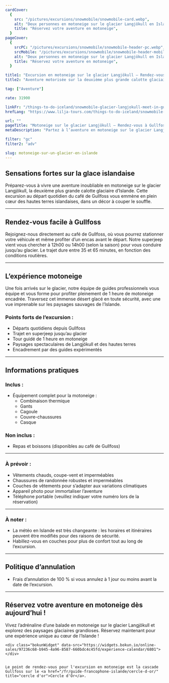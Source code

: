 ```yaml
---
cardCover:
  {
    src: "/pictures/excursions/snowmobile/snowmobile-card.webp",
    alt: "Deux personnes en motoneige sur le glacier Langjökull en Islande",
    title: "Réservez votre aventure en motoneige",
  }
pageCover:
  {
    srcPC: "/pictures/excursions/snowmobile/snowmobile-header-pc.webp",
    srcMobile: "/pictures/excursions/snowmobile/snowmobile-header-mobile.webp",
    alt: "Deux personnes en motoneige sur le glacier Langjökull en Islande",
    title: "Réservez votre aventure en motoneige",
  }

title1: "Excursion en motoneige sur le glacier Langjökull – Rendez-vous à Gullfoss"
title2: "Aventure motorisée sur la deuxième plus grande calotte glaciaire d’Islande"

tag: ["Aventure"]

rate: 31900

linkFr: "/things-to-do-iceland/snowmobile-glacier-langjokull-meet-in-gullfoss"
hrefLang: "https://www.lilja-tours.com/things-to-do-iceland/snowmobile-glacier-langjokull-meet-in-gullfoss"

url: ""
pageTitle: "Motoneige sur le glacier Langjökull – Rendez-vous à Gullfoss"
metaDescription: "Partez à l’aventure en motoneige sur le glacier Langjökull. Départs quotidiens depuis le café de Gullfoss. Équipement fourni. Réservez dès maintenant !"

filter: "gc"
filter2: "adv"

slug: motoneige-sur-un-glacier-en-islande
---
```


## Sensations fortes sur la glace islandaise

Préparez-vous à vivre une aventure inoubliable en motoneige sur le glacier Langjökull, la deuxième plus grande calotte glaciaire d’Islande. Cette excursion au départ quotidien du café de Gullfoss vous emmène en plein cœur des hautes terres islandaises, dans un décor à couper le souffle.

---

## Rendez-vous facile à Gullfoss

Rejoignez-nous directement au café de Gullfoss, où vous pourrez stationner votre véhicule et même profiter d’un encas avant le départ. Notre superjeep vient vous chercher à 12h00 ou 14h00 (selon la saison) pour vous conduire jusqu’au glacier. Le trajet dure entre 35 et 65 minutes, en fonction des conditions routières.

---

## L’expérience motoneige

Une fois arrivés sur le glacier, notre équipe de guides professionnels vous équipe et vous forme pour profiter pleinement de 1 heure de motoneige encadrée. Traversez cet immense désert glacé en toute sécurité, avec une vue imprenable sur les paysages sauvages de l’Islande.

### Points forts de l’excursion :

- Départs quotidiens depuis Gullfoss
- Trajet en superjeep jusqu’au glacier
- Tour guidé de 1 heure en motoneige
- Paysages spectaculaires de Langjökull et des hautes terres
- Encadrement par des guides expérimentés

---

## Informations pratiques

### Inclus :

- Équipement complet pour la motoneige :
  - Combinaison thermique
  - Gants
  - Cagoule
  - Couvre-chaussures
  - Casque

### Non inclus :

- Repas et boissons (disponibles au café de Gullfoss)

---

### À prévoir :

- Vêtements chauds, coupe-vent et imperméables
- Chaussures de randonnée robustes et imperméables
- Couches de vêtements pour s’adapter aux variations climatiques
- Appareil photo pour immortaliser l’aventure
- Téléphone portable (veuillez indiquer votre numéro lors de la réservation)

---

### À noter :

- La météo en Islande est très changeante : les horaires et itinéraires peuvent être modifiés pour des raisons de sécurité.
- Habillez-vous en couches pour plus de confort tout au long de l’excursion.

---

## Politique d’annulation

- Frais d’annulation de 100 % si vous annulez à 1 jour ou moins avant la date de l’excursion.

---

## Réservez votre aventure en motoneige dès aujourd’hui !

Vivez l’adrénaline d’une balade en motoneige sur le glacier Langjökull et explorez des paysages glaciaires grandioses. Réservez maintenant pour une expérience unique au cœur de l’Islande !

<script
  type="text/javascript"
  src="https://widgets.bokun.io/assets/javascripts/apps/build/BokunWidgetsLoader.js?bookingChannelUUID=97236c68-b945-4a96-8587-660bdc4c45fd"
  async
></script>

    <div class="bokunWidget" data-src="https://widgets.bokun.io/online-sales/97236c68-b945-4a96-8587-660bdc4c45fd/experience-calendar/6801"></div>


    Le point de rendez-vous pour l'excursion en motoneige est la cascade Gullfoss sur le <a href="/fr/guide-francophone-islande/cercle-d-or/" title="cercle d'or">Cercle d'Or</a>.